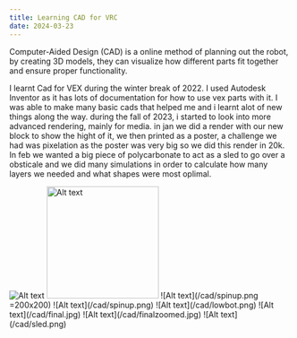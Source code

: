```yaml
---
title: Learning CAD for VRC
date: 2024-03-23
---
```


Computer-Aided Design (CAD) is a online method of planning out the robot, by creating 3D models, they can visualize how different parts fit together and ensure proper functionality. 

I learnt Cad for VEX during the winter break of 2022. I used Autodesk Inventor as it has lots of documentation for how to use vex parts with it. I was able to make many basic cads that helped me and i learnt alot of new things along the way. during the fall of 2023, i started to look into more advanced rendering, mainly for media. in jan we did a render with our new block to show the hight of it, we then printed as a poster, a challenge we had was pixelation as the poster was very big so we did this render in 20k. In feb we wanted a big piece of polycarbonate to act as a sled to go over a obsticale and we did many simulations in order to calculate how many layers we needed and what shapes were most oplimal. 

<img src="cad/spinup.png" alt="Alt text"/>
<img src="cad/spinup.png" alt="Alt text" width="200"/>
![Alt text](/cad/spinup.png =200x200)
![Alt text](/cad/spinup.png)
![Alt text](/cad/lowbot.png)
![Alt text](/cad/final.jpg)
![Alt text](/cad/finalzoomed.jpg)
![Alt text](/cad/sled.png)